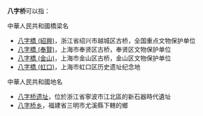 '''八字桥'''可以指：
;中華人民共和國橋梁名
* [[八字橋_(紹興)|八字橋 (紹興)]]，浙江省绍兴市越城区古桥，全国重点文物保护单位
* [[八字橋_(奉賢)|八字橋 (奉賢)]]，上海市奉贤区古桥，奉贤区文物保护单位
* [[八字橋_(金山)|八字橋 (金山)]]，上海市金山区古桥，金山区文物保护单位
* [[八字橋_(虹口)|八字橋 (虹口)]]，上海市虹口区历史遗址纪念地

;中華人民共和國地名
* [[八字桥遗址|八字桥遗址]]，位於浙江省寧波市江北區的新石器時代遺址
* [[八字桥乡|八字桥乡]]，福建省三明市尤溪縣下轄的鄉

{{Disambiguation|Cat=三字橋梁消歧義|Baziqiao八字桥}}